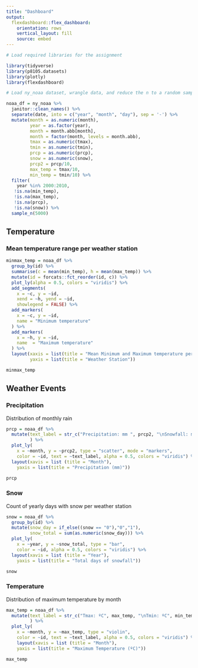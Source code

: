 ```yaml
---
title: "Dashboard"
output: 
  flexdashboard::flex_dashboard:
    orientation: rows
    vertical_layout: fill
    source: embed
---
```


```r
# Load required libraries for the assignment

library(tidyverse)
library(p8105.datasets)
library(plotly)
library(flexdashboard)
```

```r
# Load ny_noaa dataset, wrangle data, and reduce the n to a random sample of 5,000 weather observations.

noaa_df = ny_noaa %>%
  janitor::clean_names() %>%
  separate(date, into = c("year", "month", "day"), sep = '-') %>%
  mutate(month = as.numeric(month),
         year = as.factor(year),
         month = month.abb[month],
         month = factor(month, levels = month.abb),
         tmax = as.numeric(tmax),
         tmin = as.numeric(tmin),
         prcp = as.numeric(prcp),
         snow = as.numeric(snow),
         prcp2 = prcp/10,
         max_temp = tmax/10,
         min_temp = tmin/10) %>% 
  filter(
    year %in% 2000:2010,
   !is.na(min_temp),
   !is.na(max_temp),
   !is.na(prcp),
   !is.na(snow)) %>% 
  sample_n(5000)
```

## Temperature

### Mean temperature range per weather station
```r
minmax_temp = noaa_df %>%
  group_by(id) %>%
  summarise(c = mean(min_temp), h = mean(max_temp)) %>%
  mutate(id = forcats::fct_reorder(id, c)) %>% 
  plot_ly(alpha = 0.5, colors = "viridis") %>%
  add_segments(
    x = ~c, y = ~id,
    xend = ~h, yend = ~id, 
    showlegend = FALSE) %>%
  add_markers(
    x = ~c, y = ~id, 
    name = "Minimum temperature"
  ) %>%
  add_markers(
    x = ~h, y = ~id, 
    name  = "Maximum temperature"
  ) %>%
  layout(xaxis = list(title = "Mean Minimum and Maximum temperature per Weather Station"),
         yaxis = list(title = "Weather Station"))

minmax_temp
```

## Weather Events {.tabset .tabset-fade .tabset-fade}

### Precipitation

Distribution of monthly rain

```r
prcp = noaa_df %>%
  mutate(text_label = str_c("Precipitation: mm ", prcp2, "\nSnowfall: mm ", snow),
         ) %>% 
  plot_ly(
    x = ~month, y = ~prcp2, type = "scatter", mode = "markers",
    color = ~id, text = ~text_label, alpha = 0.5, colors = "viridis") %>% 
  layout(xavis = list (title = "Month"),
    yaxis = list(title = "Precipitation (mm)"))

prcp
```


### Snow

Count of yearly days with snow per weather station

```r
snow = noaa_df %>%
  group_by(id) %>%
  mutate(snow_day = if_else((snow == "0"),"0","1"),
         snow_total = sum(as.numeric(snow_day))) %>% 
  plot_ly(
    x = ~year, y = ~snow_total, type = "bar",
    color = ~id, alpha = 0.5, colors = "viridis") %>% 
  layout(xavis = list (title = "Year"),
    yaxis = list(title = "Total days of snowfall"))

snow
```


### Temperature

Distribution of maximum temperature by month

```r
max_temp = noaa_df %>%
  mutate(text_label = str_c("Tmax: ºC", max_temp, "\nTmin: ºC", min_temp),
         ) %>% 
  plot_ly(
    x = ~month, y = ~max_temp, type = "violin",
    color = ~id, text = ~text_label, alpha = 0.5, colors = "viridis") %>% 
    layout(xavis = list (title = "Month"),
    yaxis = list(title = "Maximum Temperature (ºC)"))

max_temp
```